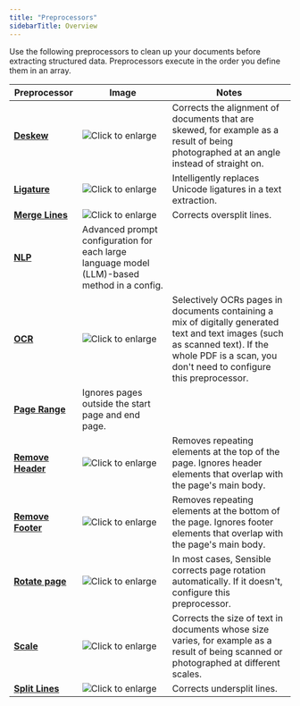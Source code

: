 ```yaml
---
title: "Preprocessors"
sidebarTitle: Overview
---
```


Use the following preprocessors to clean up your documents before extracting structured data. Preprocessors execute in the order you define them in an array.

| Preprocessor                             | Image                                                                                                                                                | Notes                                                                                                                                                                                               |
| ---------------------------------------- | ---------------------------------------------------------------------------------------------------------------------------------------------------- | --------------------------------------------------------------------------------------------------------------------------------------------------------------------------------------------------- |
| **[Deskew](/senseml-reference/preprocessors/deskew)**               | ![Click to enlarge](/assets/v0/images/final/thumbnail_deskew.png)        | Corrects the alignment of documents that are skewed, for example as a result of being photographed at an angle instead of straight on.                                                              |
| **[Ligature](/senseml-reference/preprocessors/ligature)**           | ![Click to enlarge](/assets/v0/images/final/thumbnail_ligature.png)      | Intelligently replaces Unicode ligatures in a text extraction.                                                                                                                                      |
| **[Merge Lines](/senseml-reference/preprocessors/merge-lines)**     | ![Click to enlarge](/assets/v0/images/final/merge_lines_oversplit_1.png) | Corrects oversplit lines.                                                                                                                                                                           |
| **[NLP](/senseml-reference/preprocessors/nlp)**                     | Advanced prompt configuration for each large language model (LLM)-based method in a config.                                                          |                                                                                                                                                                                                     |
| **[OCR](/senseml-reference/preprocessors/ocr-preprocessor)**        | ![Click to enlarge](/assets/v0/images/final/thumbnail_ocr.png)           | Selectively OCRs pages in documents containing a mix of digitally generated text and text images (such as scanned text). If the whole PDF is a scan, you don't need to configure this preprocessor. |
| **[Page Range](/senseml-reference/preprocessors/page-range)**       | Ignores pages outside the start page and end page.                                                                                                   |                                                                                                                                                                                                     |
| **[Remove Header](/senseml-reference/preprocessors/remove-header)** | ![Click to enlarge](/assets/v0/images/final/remove_header_1.png)         | Removes repeating elements at the top of the page. Ignores header elements that overlap with the page's main body.                                                                                  |
| **[Remove Footer](/senseml-reference/preprocessors/remove-footer)** | ![Click to enlarge](/assets/v0/images/final/remove_footer_1.png)         | Removes repeating elements at the bottom of the page. Ignores footer elements that overlap with the page's main body.                                                                               |
| **[Rotate page](/senseml-reference/preprocessors/rotate-page)**     | ![Click to enlarge](/assets/v0/images/final/rotate_page_2.png)           | In most cases, Sensible corrects page rotation automatically. If it doesn't, configure this preprocessor.                                                                                           |
| **[Scale](/senseml-reference/preprocessors/scale)**                 | ![Click to enlarge](/assets/v0/images/final/thumbnail_scale.png)         | Corrects the size of text in documents whose size varies, for example as a result of being scanned or photographed at different scales.                                                             |
| **[Split Lines](/senseml-reference/preprocessors/split-lines)**     | ![Click to enlarge](/assets/v0/images/final/thumbnail_split_lines.png)   | Corrects undersplit lines.                                                                                                                                                                          |